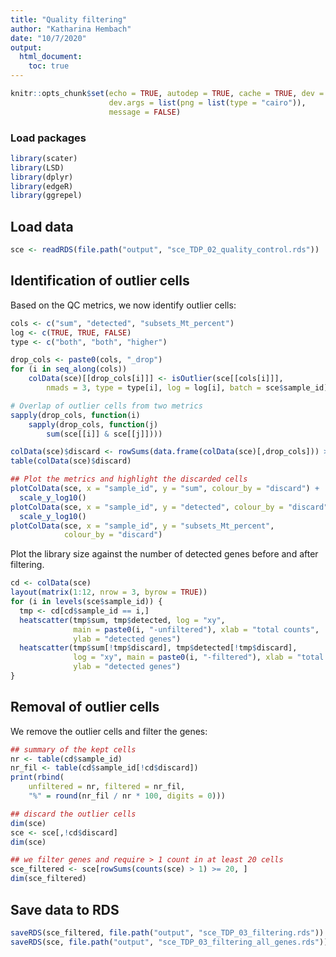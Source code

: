 ```yaml
---
title: "Quality filtering"
author: "Katharina Hembach"
date: "10/7/2020"
output:
  html_document:
    toc: true
---
```


```r
knitr::opts_chunk$set(echo = TRUE, autodep = TRUE, cache = TRUE, dev = "png",
                      dev.args = list(png = list(type = "cairo")), 
                      message = FALSE)
```

### Load packages
```r
library(scater)
library(LSD)
library(dplyr)
library(edgeR)
library(ggrepel)
```

## Load data

```r
sce <- readRDS(file.path("output", "sce_TDP_02_quality_control.rds"))
```

## Identification of outlier cells

Based on the QC metrics, we now identify outlier cells:

```r
cols <- c("sum", "detected", "subsets_Mt_percent")
log <- c(TRUE, TRUE, FALSE)
type <- c("both", "both", "higher")

drop_cols <- paste0(cols, "_drop")
for (i in seq_along(cols))
    colData(sce)[[drop_cols[i]]] <- isOutlier(sce[[cols[i]]], 
        nmads = 3, type = type[i], log = log[i], batch = sce$sample_id)

# Overlap of outlier cells from two metrics
sapply(drop_cols, function(i) 
    sapply(drop_cols, function(j)
        sum(sce[[i]] & sce[[j]])))

colData(sce)$discard <- rowSums(data.frame(colData(sce)[,drop_cols])) > 0
table(colData(sce)$discard)

## Plot the metrics and highlight the discarded cells
plotColData(sce, x = "sample_id", y = "sum", colour_by = "discard") + 
  scale_y_log10()
plotColData(sce, x = "sample_id", y = "detected", colour_by = "discard") + 
  scale_y_log10()
plotColData(sce, x = "sample_id", y = "subsets_Mt_percent", 
            colour_by = "discard")
```


Plot the library size against the number of detected genes before and after filtering.
```r
cd <- colData(sce)
layout(matrix(1:12, nrow = 3, byrow = TRUE))
for (i in levels(sce$sample_id)) {
  tmp <- cd[cd$sample_id == i,]
  heatscatter(tmp$sum, tmp$detected, log = "xy", 
              main = paste0(i, "-unfiltered"), xlab = "total counts", 
              ylab = "detected genes")
  heatscatter(tmp$sum[!tmp$discard], tmp$detected[!tmp$discard], 
              log = "xy", main = paste0(i, "-filtered"), xlab = "total counts", 
              ylab = "detected genes")    
}
```


## Removal of outlier cells
We remove the outlier cells and filter the genes:

```r
## summary of the kept cells
nr <- table(cd$sample_id)
nr_fil <- table(cd$sample_id[!cd$discard])
print(rbind(
    unfiltered = nr, filtered = nr_fil, 
    "%" = round(nr_fil / nr * 100, digits = 0)))

## discard the outlier cells
dim(sce)
sce <- sce[,!cd$discard]
dim(sce)

## we filter genes and require > 1 count in at least 20 cells
sce_filtered <- sce[rowSums(counts(sce) > 1) >= 20, ]
dim(sce_filtered)
```


## Save data to RDS

```r
saveRDS(sce_filtered, file.path("output", "sce_TDP_03_filtering.rds"))
saveRDS(sce, file.path("output", "sce_TDP_03_filtering_all_genes.rds"))
```

